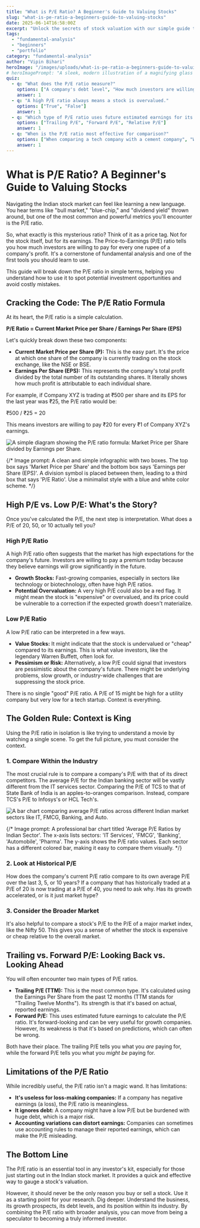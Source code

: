 ```yaml
---
title: "What is P/E Ratio? A Beginner's Guide to Valuing Stocks"
slug: "what-is-pe-ratio-a-beginners-guide-to-valuing-stocks"
date: 2025-06-14T16:58:00Z
excerpt: "Unlock the secrets of stock valuation with our simple guide to the Price-to-Earnings (P/E) ratio. Learn what it is, how to calculate it, and how to use it to make smarter investment decisions in the Indian market."
tags:
  - "fundamental-analysis"
  - "beginners"
  - "portfolio"
category: "fundamental-analysis"
author: "Vipin Bihari"
heroImage: "/images/uploads/what-is-pe-ratio-a-beginners-guide-to-valuing-stocks/pe-ratio-hero.jpg"
# heroImagePrompt: "A sleek, modern illustration of a magnifying glass held over a stock chart on a screen. The magnifying glass focuses and reveals a glowing 'P/E' symbol. In the background, a subtle silhouette of the BSE building in Mumbai is visible. The color palette is a professional mix of deep blue, bright gold, and clean white, with dynamic lighting to create a sense of discovery. --ar 16:9"
quiz:
  - q: "What does the P/E ratio measure?"
    options: ["A company's debt level", "How much investors are willing to pay per rupee of earnings", "The total profit of a company"]
    answer: 1
  - q: "A high P/E ratio always means a stock is overvalued."
    options: ["True", "False"]
    answer: 1
  - q: "Which type of P/E ratio uses future estimated earnings for its calculation?"
    options: ["Trailing P/E", "Forward P/E", "Relative P/E"]
    answer: 1
  - q: "When is the P/E ratio most effective for comparison?"
    options: ["When comparing a tech company with a cement company", "When comparing a company to its own historical P/E and its industry peers", "When looking at a company in isolation"]
    answer: 1
---
```


# What is P/E Ratio? A Beginner's Guide to Valuing Stocks

Navigating the Indian stock market can feel like learning a new language. You hear terms like "bull market," "blue-chip," and "dividend yield" thrown around, but one of the most common and powerful metrics you'll encounter is the P/E ratio.

So, what exactly is this mysterious ratio? Think of it as a price tag. Not for the stock itself, but for its earnings. The Price-to-Earnings (P/E) ratio tells you how much investors are willing to pay for every one rupee of a company's profit. It's a cornerstone of fundamental analysis and one of the first tools you should learn to use.

This guide will break down the P/E ratio in simple terms, helping you understand how to use it to spot potential investment opportunities and avoid costly mistakes.

## Cracking the Code: The P/E Ratio Formula

At its heart, the P/E ratio is a simple calculation.

**P/E Ratio = Current Market Price per Share / Earnings Per Share (EPS)**

Let's quickly break down these two components:

*   **Current Market Price per Share (P):** This is the easy part. It's the price at which one share of the company is currently trading on the stock exchange, like the NSE or BSE.
*   **Earnings Per Share (EPS):** This represents the company's total profit divided by the total number of its outstanding shares. It literally shows how much profit is attributable to each individual share.

For example, if Company XYZ is trading at ₹500 per share and its EPS for the last year was ₹25, the P/E ratio would be:

₹500 / ₹25 = 20

This means investors are willing to pay ₹20 for every ₹1 of Company XYZ's earnings.

![A simple diagram showing the P/E ratio formula: Market Price per Share divided by Earnings per Share.](/images/uploads/what-is-pe-ratio-a-beginners-guide-to-valuing-stocks/pe-formula-diagram.jpg)

{/* Image prompt: A clean and simple infographic with two boxes. The top box says 'Market Price per Share' and the bottom box says 'Earnings per Share (EPS)'. A division symbol is placed between them, leading to a third box that says 'P/E Ratio'. Use a minimalist style with a blue and white color scheme. */}

## High P/E vs. Low P/E: What's the Story?

Once you've calculated the P/E, the next step is interpretation. What does a P/E of 20, 50, or 10 actually tell you?

### High P/E Ratio

A high P/E ratio often suggests that the market has high expectations for the company's future. Investors are willing to pay a premium today because they believe earnings will grow significantly in the future.

*   **Growth Stocks:** Fast-growing companies, especially in sectors like technology or biotechnology, often have high P/E ratios.
*   **Potential Overvaluation:** A very high P/E could also be a red flag. It might mean the stock is "expensive" or overvalued, and its price could be vulnerable to a correction if the expected growth doesn't materialize.

### Low P/E Ratio

A low P/E ratio can be interpreted in a few ways.

*   **Value Stocks:** It might indicate that the stock is undervalued or "cheap" compared to its earnings. This is what value investors, like the legendary Warren Buffett, often look for.
*   **Pessimism or Risk:** Alternatively, a low P/E could signal that investors are pessimistic about the company's future. There might be underlying problems, slow growth, or industry-wide challenges that are suppressing the stock price.

There is no single "good" P/E ratio. A P/E of 15 might be high for a utility company but very low for a tech startup. Context is everything.

## The Golden Rule: Context is King

Using the P/E ratio in isolation is like trying to understand a movie by watching a single scene. To get the full picture, you must consider the context.

### 1. Compare Within the Industry

The most crucial rule is to compare a company's P/E with that of its direct competitors. The average P/E for the Indian banking sector will be vastly different from the IT services sector. Comparing the P/E of TCS to that of State Bank of India is an apples-to-oranges comparison. Instead, compare TCS's P/E to Infosys's or HCL Tech's.

![A bar chart comparing average P/E ratios across different Indian market sectors like IT, FMCG, Banking, and Auto.](/images/uploads/what-is-pe-ratio-a-beginners-guide-to-valuing-stocks/pe-sector-comparison.jpg)

{/* Image prompt: A professional bar chart titled 'Average P/E Ratios by Indian Sector'. The x-axis lists sectors: 'IT Services', 'FMCG', 'Banking', 'Automobile', 'Pharma'. The y-axis shows the P/E ratio values. Each sector has a different colored bar, making it easy to compare them visually. */}

### 2. Look at Historical P/E

How does the company's current P/E ratio compare to its own average P/E over the last 3, 5, or 10 years? If a company that has historically traded at a P/E of 20 is now trading at a P/E of 40, you need to ask why. Has its growth accelerated, or is it just market hype?

### 3. Consider the Broader Market

It's also helpful to compare a stock's P/E to the P/E of a major market index, like the Nifty 50. This gives you a sense of whether the stock is expensive or cheap relative to the overall market.

## Trailing vs. Forward P/E: Looking Back vs. Looking Ahead

You will often encounter two main types of P/E ratios.

*   **Trailing P/E (TTM):** This is the most common type. It's calculated using the Earnings Per Share from the past 12 months (TTM stands for "Trailing Twelve Months"). Its strength is that it's based on actual, reported earnings.
*   **Forward P/E:** This uses estimated future earnings to calculate the P/E ratio. It's forward-looking and can be very useful for growth companies. However, its weakness is that it's based on predictions, which can often be wrong.

Both have their place. The trailing P/E tells you what you *are* paying for, while the forward P/E tells you what you *might be* paying for.

## Limitations of the P/E Ratio

While incredibly useful, the P/E ratio isn't a magic wand. It has limitations:

*   **It's useless for loss-making companies:** If a company has negative earnings (a loss), the P/E ratio is meaningless.
*   **It ignores debt:** A company might have a low P/E but be burdened with huge debt, which is a major risk.
*   **Accounting variations can distort earnings:** Companies can sometimes use accounting rules to manage their reported earnings, which can make the P/E misleading.

## The Bottom Line

The P/E ratio is an essential tool in any investor's kit, especially for those just starting out in the Indian stock market. It provides a quick and effective way to gauge a stock's valuation.

However, it should never be the only reason you buy or sell a stock. Use it as a starting point for your research. Dig deeper. Understand the business, its growth prospects, its debt levels, and its position within its industry. By combining the P/E ratio with broader analysis, you can move from being a speculator to becoming a truly informed investor.